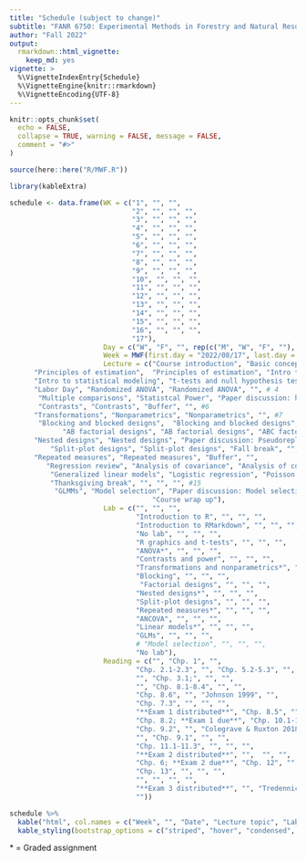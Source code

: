 ```yaml
---
title: "Schedule (subject to change)"
subtitle: "FANR 6750: Experimental Methods in Forestry and Natural Resources Research"
author: "Fall 2022"
output: 
  rmarkdown::html_vignette:
    keep_md: yes
vignette: >
  %\VignetteIndexEntry{Schedule}
  %\VignetteEngine{knitr::rmarkdown}
  %\VignetteEncoding{UTF-8}
---
```


```r
knitr::opts_chunk$set(
  echo = FALSE,
  collapse = TRUE, warning = FALSE, message = FALSE,
  comment = "#>"
)

source(here::here("R/MWF.R"))
```


```r
library(kableExtra)

schedule <- data.frame(WK = c("1", "", "", 
                              "2", "", "", "",
                              "3", "", "", "", 
                              "4", "", "", "",
                              "5", "", "", "", 
                              "6", "", "", "", 
                              "7", "", "", "", 
                              "8", "", "", "",
                              "9", "", "", "", 
                              "10", "", "", "", 
                              "11", "", "", "", 
                              "12", "", "", "",
                              "13", "", "", "", 
                              "14", "", "", "", 
                              "15", "", "", "", 
                              "16", "", "", "", 
                              "17"),
                       Day = c("W", "F", "", rep(c("M", "W", "F", ""), 15), "M"),
                       Week = MWF(first.day = "2022/08/17", last.day = "2022/12/06"),
                       Lecture = c("Course introduction", "Basic concepts in statistics", "", #1
      "Principles of estimation",  "Principles of estimation", "Intro to statistical modeling", "",#2
      "Intro to statistical modeling", "t-tests and null hypothesis testing", "t-tests and null hypothesis testing", "", #3
      "Labor Day", "Randomized ANOVA", "Randomized ANOVA", "", # 4
       "Multiple comparisons", "Statistcal Power", "Paper discussion: hypothesis testing",  "", #5
       "Contrasts", "Contrasts", "Buffer", "", #6
      "Transformations", "Nonparametrics", "Nonparametrics", "", #7
       "Blocking and blocked designs",  "Blocking and blocked designs", "Random and fixed effects",  "", #8 
             "AB factorial designs", "AB factorial designs", "ABC factorial designs",  "", #9
      "Nested designs", "Nested designs", "Paper discussion: Pseudoreplication", "", # 10
          "Split-plot designs", "Split-plot designs", "Fall break", "", #11
      "Repeated measures", "Repeated measures", "Buffer", "",
         "Regression review", "Analysis of covariance", "Analysis of covariance", "", #13
          "Generalized linear models", "Logistic regression", "Poisson regression", "", #14
          "Thanksgiving break", "", "", "", #15
           "GLMMs", "Model selection", "Paper discussion: Model selection",  "", #16
                                   "Course wrap up"),
                       Lab = c("", "", "",
                               "Introduction to R", "", "", "",
                               "Introduction to RMarkdown", "", "", "",
                               "No lab", "", "", "",
                               "R graphics and t-tests", "", "", "",
                               "ANOVA*", "", "", "",
                               "Contrasts and power", "", "", "",
                               "Transformations and nonparametrics*", "", "", "",
                               "Blocking", "", "", "",
                                "Factorial designs", "", "", "",
                               "Nested designs*", "", "", "",
                               "Split-plot designs", "", "", "",
                               "Repeated measures*", "", "", "",
                               "ANCOVA", "", "", "",
                               "Linear models*", "", "", "",
                               "GLMs", "", "", "",
                               # "Model selection", "", "", "",
                               "No lab"),
                       Reading = c("", "Chp. 1", "",
                               "Chp. 2.1-2.3", "", "Chp. 5.2-5.3", "",
                               "", "Chp. 3.1;", "", "",
                               "", "Chp. 8.1-8.4", "", "",
                               "Chp. 8.6", "", "Johnson 1999", "",
                               "Chp. 7.3", "", "", "",
                               "**Exam 1 distributed**", "Chp. 8.5", "", "",
                               "Chp. 8.2; **Exam 1 due**", "Chp. 10.1-10.2", "", "",
                               "Chp. 9.2", "", "Colegrave & Ruxton 2018", "",
                               "", "Chp. 9.1", "", "",
                               "Chp. 11.1-11.3", "", "", "",
                               "**Exam 2 distributed**", "",  "", "",
                               "Chp. 6; **Exam 2 due**", "Chp. 12", "", "",
                               "Chp. 13", "", "", "",
                               "", "", "", "",
                               "**Exam 3 distributed**", "", "Tredennick et al. 2021", "",
                               ""))

schedule %>%
  kable("html", col.names = c("Week", "", "Date", "Lecture topic", "Lab topic", "Reading"), align = 'c') %>%
  kable_styling(bootstrap_options = c("striped", "hover", "condensed", "responsive"), full_width = TRUE)

```

\* = Graded assignment